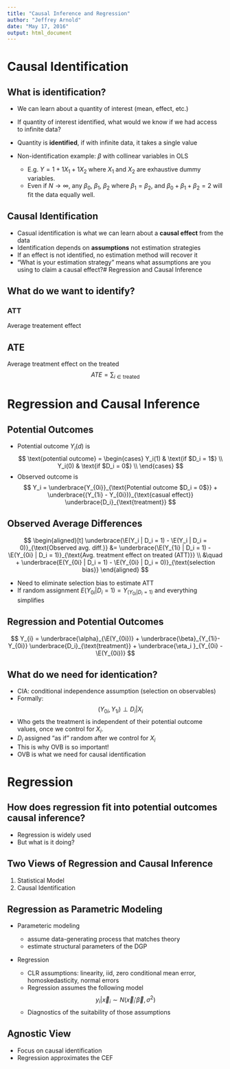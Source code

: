 ```yaml
---
title: "Causal Inference and Regression"
author: "Jeffrey Arnold"
date: "May 17, 2016"
output: html_document
---
```


# Causal Identification

## What is identification?

- We can learn about a quantity of interest (mean, effect, etc.) 
- If quantity of interest identified, what would we know if we had access to infinite data?
- Quantity is **identified**, if with infinite data, it takes a single value
- Non-identification example: $\beta$ with collinear variables in OLS

  - E.g. $Y = 1 + 1 X_1 + 1 X_2$ where $X_1$ and $X_2$ are exhaustive dummy variables.
  - Even if $N \to \infty$, any $\beta_0$, $\beta_1$, $\beta_2$ where $\beta_1 = \beta_2$, and $\beta_0 + \beta_1 + \beta_2 = 2$ will fit the data equally well.


## Causal Identification

- Casual identification is what we can learn about a **causal effect** from the data
- Identification depends on **assumptions** not estimation strategies
- If an effect is not identified, no estimation method will recover it
- "What is your estimation strategy" means what assumptions are you using to claim a causal effect?# Regression and Causal Inference

## What do we want to identify?

### ATT

Average treatement effect


## ATE

Average treatment effect on the treated
$$
ATE = \sum_{i \in \text{treated}} 
$$

# Regression and Causal Inference

## Potential Outcomes

- Potential outcome $Y_i(d)$ is
    $$
    \text{potential outcome} = 
    \begin{cases}
    Y_i(1) & \text{if $D_i = 1$} \\
    Y_i(0) & \text{if $D_i = 0$} \\
    \end{cases}
    $$
- Observed outcome is
    $$
    Y_i = \underbrace{Y_{0i}}_{\text{Potential outcome $D_i = 0$}} + \underbrace{(Y_{1i} - Y_{0i})}_{\text{casual effect}}             \underbrace{D_i}_{\text{treatment}}
    $$

## Observed Average Differences

$$
\begin{aligned}[t]
\underbrace{\E(Y_i | D_i = 1) - \E(Y_i | D_i = 0)}_{\text{Observed avg. diff.}} &= 
\underbrace{\E(Y_{1i} | D_i = 1) - \E(Y_{0i} | D_i = 1)}_{\text{Avg. treatment effect on treated (ATT)}} \\
&\quad + \underbrace{E(Y_{0i} | D_i = 1) - \E(Y_{0i} | D_i = 0)}_{\text{selection bias}}
\end{aligned}
$$

- Need to eliminate selection bias to estimate ATT
- If random assignment $E(Y_{0i} | D_i = 1) = Y_(Y_{0i} | D_i = 1)$ and everything simplifies

## Regression and Potential Outcomes

$$
Y_{i} = \underbrace{\alpha}_{\E(Y_{0i})} + \underbrace{\beta}_{Y_{1i}- Y_{0i}} \underbrace{D_i}_{\text{treatment}} + \underbrace{\eta_i }_{Y_{0i} - \E(Y_{0i})}
$$


## What do we need for identication?

- CIA: conditional independence assumption (selection on observables)
- Formally:
    $$
    (Y_{0i}, Y_{1i}) \perp D_i | X_i
    $$
- Who gets the treatment is independent of their potential outcome values, once we control 
    for $X_i$.
- $D_i$ assigned "as if" random after we control for $X_i$
- This is why OVB is so important! 
- OVB is what we need for causal identification


# Regression

## How does regression fit into potential outcomes causal inference?

- Regression is widely used
- But what is it doing?

## Two Views of Regression and Causal Inference

1. Statistical Model
2. Causal Identification

## Regression as Parametric Modeling

- Parameteric modeling

  - assume data-generating process that matches theory
  - estimate structural parameters of the DGP
  
- Regression

  - CLR assumptions: linearity, iid, zero conditional mean error, homoskedasticity, normal errors
  - Regression assumes the following model
    $$
    y_i | \vec{x}_i \sim N(\vec{x}_i' \vec{\beta}, \sigma^2)
    $$
  - Diagnostics of the suitability of those assumptions

## Agnostic View 

- Focus on causal identification
- Regression approximates the CEF







